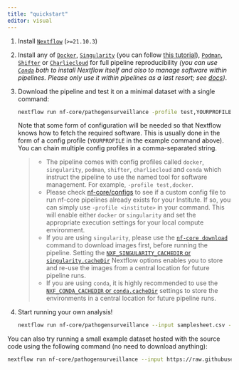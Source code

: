 ```yaml
---
title: "quickstart"
editor: visual
---
```


1.  Install [`Nextflow`](https://www.nextflow.io/docs/latest/getstarted.html#installation) (`>=21.10.3`)

2.  Install any of [`Docker`](https://docs.docker.com/engine/installation/), [`Singularity`](https://www.sylabs.io/guides/3.0/user-guide/) (you can follow [this tutorial](https://singularity-tutorial.github.io/01-installation/)), [`Podman`](https://podman.io/), [`Shifter`](https://nersc.gitlab.io/development/shifter/how-to-use/) or [`Charliecloud`](https://hpc.github.io/charliecloud/) for full pipeline reproducibility *(you can use [`Conda`](https://conda.io/miniconda.html) both to install Nextflow itself and also to manage software within pipelines. Please only use it within pipelines as a last resort; see [docs](https://nf-co.re/usage/configuration#basic-configuration-profiles))*.

3.  Download the pipeline and test it on a minimal dataset with a single command:

    ``` bash
    nextflow run nf-core/pathogensurveillance -profile test,YOURPROFILE --outdir <OUTDIR> --download_bakta_db true -resume 
    ```

    Note that some form of configuration will be needed so that Nextflow knows how to fetch the required software. This is usually done in the form of a config profile (`YOURPROFILE` in the example command above). You can chain multiple config profiles in a comma-separated string.

    > -   The pipeline comes with config profiles called `docker`, `singularity`, `podman`, `shifter`, `charliecloud` and `conda` which instruct the pipeline to use the named tool for software management. For example, `-profile test,docker`.
    > -   Please check [nf-core/configs](https://github.com/nf-core/configs#documentation) to see if a custom config file to run nf-core pipelines already exists for your Institute. If so, you can simply use `-profile <institute>` in your command. This will enable either `docker` or `singularity` and set the appropriate execution settings for your local compute environment.
    > -   If you are using `singularity`, please use the [`nf-core download`](https://nf-co.re/tools/#downloading-pipelines-for-offline-use) command to download images first, before running the pipeline. Setting the [`NXF_SINGULARITY_CACHEDIR` or `singularity.cacheDir`](https://www.nextflow.io/docs/latest/singularity.html?#singularity-docker-hub) Nextflow options enables you to store and re-use the images from a central location for future pipeline runs.
    > -   If you are using `conda`, it is highly recommended to use the [`NXF_CONDA_CACHEDIR` or `conda.cacheDir`](https://www.nextflow.io/docs/latest/conda.html) settings to store the environments in a central location for future pipeline runs.

4.  Start running your own analysis!

    <!-- TODO nf-core: Update the example "typical command" below used to run the pipeline -->

    ``` bash
    nextflow run nf-core/pathogensurveillance --input samplesheet.csv --outdir <OUTDIR> --download_bakta_db true -profile <docker/singularity/podman/shifter/charliecloud/conda/institute> -resume
    ```

You can also try running a small example dataset hosted with the source code using the following command (no need to download anything):

``` bash
nextflow run nf-core/pathogensurveillance --input https://raw.githubusercontent.com/grunwaldlab/pathogensurveillance/master/test/data/metadata_small.csv --outdir test_out --download_bakta_db true -profile docker -resume
```
